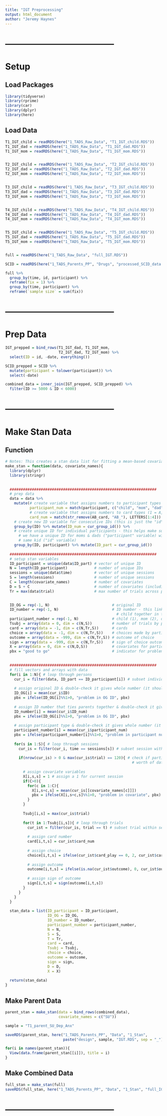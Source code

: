 ```yaml
---
title: "IGT Preprocessing"
output: html_document
author: "Jeremy Haynes"
---
```




# --------------------------------------
# Setup
## Load Packages
```r
library(tidyverse)
library(rprime)
library(car)
library(dplyr)
library(here)
```



## Load Data
```r
T1_IGT_child = readRDS(here("1_TADS_Raw_Data", "T1_IGT_child.RDS"))
T1_IGT_dad = readRDS(here("1_TADS_Raw_Data", "T1_IGT_dad.RDS"))
T1_IGT_mom = readRDS(here("1_TADS_Raw_Data", "T1_IGT_mom.RDS"))


T2_IGT_child = readRDS(here("1_TADS_Raw_Data", "T2_IGT_child.RDS"))
T2_IGT_dad = readRDS(here("1_TADS_Raw_Data", "T2_IGT_dad.RDS"))
T2_IGT_mom = readRDS(here("1_TADS_Raw_Data", "T2_IGT_mom.RDS"))


T3_IGT_child = readRDS(here("1_TADS_Raw_Data", "T3_IGT_child.RDS"))
T3_IGT_dad = readRDS(here("1_TADS_Raw_Data", "T3_IGT_dad.RDS"))
T3_IGT_mom = readRDS(here("1_TADS_Raw_Data", "T3_IGT_mom.RDS"))


T4_IGT_child = readRDS(here("1_TADS_Raw_Data", "T4_IGT_child.RDS"))
T4_IGT_dad = readRDS(here("1_TADS_Raw_Data", "T4_IGT_dad.RDS"))
T4_IGT_mom = readRDS(here("1_TADS_Raw_Data", "T4_IGT_mom.RDS"))


T5_IGT_child = readRDS(here("1_TADS_Raw_Data", "T5_IGT_child.RDS"))
T5_IGT_dad = readRDS(here("1_TADS_Raw_Data", "T5_IGT_dad.RDS"))
T5_IGT_mom = readRDS(here("1_TADS_Raw_Data", "T5_IGT_mom.RDS"))


full = readRDS(here("1_TADS_Raw_Data", "full_IGT.RDS"))

SCID = readRDS(here("1_TADS_Parents_PP", "Drugs", "processed_SCID_data.RDS"))
```



```r
full %>%
  group_by(time, id, participant) %>% 
  reframe(fix = 1) %>% 
  group_by(time, participant) %>% 
  reframe(`sample size` = sum(fix))
```



# --------------------------------------
# Prep Data
```r
IGT_prepped = bind_rows(T1_IGT_dad, T1_IGT_mom,
                        T2_IGT_dad, T2_IGT_mom) %>% 
  select(ID = id, -date, everything())

SCID_prepped = SCID %>%
  mutate(participant = tolower(participant)) %>% 
  select(-date)

combined_data = inner_join(IGT_prepped, SCID_prepped) %>% 
  filter(ID >= 5000 & ID < 6000)
```



# --------------------------------------
# Make Stan Data
## Function
```r
# Notes: This creates a stan data list for fitting a mean-based covariate model. That is, a model in which parameters are estimated for each session instead of estimating a difference score between, for example, session 1 to session 2. In addition, the format of the covariates needs to be specified before sending it in with the data
make_stan = function(data, covariate_names){
  library(dplyr)
  library(stringr)
  
  
  ##################################################################
  # prep data
  data = data %>%
    mutate(# create variable that assigns numbers to participant types (1 = child, 2 = mom, 3 = dad)
           participant_num = match(participant, c("child", "mom", "dad")[1:3]),
           # create variable that assigns numbers to card types (1 = A, 2 = B, 3 = C, 4 = D)
           card_num = match(str_remove(AB_card, "AB_"), LETTERS[1:4])) %>% 
    # create new ID variable for consecutive IDs (this is just the "id" variable but with consecutive numbers) 
    group_by(ID) %>% mutate(ID_num = cur_group_id()) %>% 
    # create unique ID for individual participants - this helps make sure that
      # we have a unique ID for moms & dads ("participant" variable) with the
      # same kid ("id" variable)
    group_by(ID, participant) %>% mutate(ID_part = cur_group_id())
  
  ##################################################################
  # setup stan variables
  ID_participant = unique(data$ID_part) # vector of unique ID 
  N = length(ID_participant)            # number of unique IDs
  sessions = unique(data$time)          # vector of unique sessions
  S = length(sessions)                  # number of unique sessions
  C = length(covariate_names)           # number of covariates
  D = S + C                             # number of covariates (including sessions)
  Tr = max(data$trial)                  # max number of trials across participants
  

  ID_OG = rep(-1, N)                            # original ID
  ID_number = rep(-1, N)                        # ID number - this links parents of the same 
                                                  # child together in the same way as ID_OG
  participant_number = rep(-1, N)               # child (1), mom (2), or dad (3)
  Tsubj = array(data = 0, dim = c(N,S))         # number of trials by participant
  card = array(data = -1, dim = c(N,Tr,S))      # cards
  choice = array(data = -1, dim = c(N,Tr,S))    # choices made by participant
  outcome = array(data = -999, dim = c(N,Tr,S)) # outcome of choice
  sign = array(data = -999, dim = c(N,Tr,S))    # sign of choice outcome
  X = array(data = 0, dim = c(N,D,S))           # covariates for participants
  pbx = "good to go"                            # indicator for problem in loop
  
  
  ##################################################################
  # fill vectors and arrays with data
  for(i in 1:N){ # loop through persons
    cur_i = filter(data, ID_part == ID_participant[i]) # subset individual
    
    # assign original ID & double-check it gives whole number (it should)
    ID_OG[i] = mean(cur_i$ID)
    pbx = ifelse(ID_OG[i]%%1>0, "problem in OG ID", pbx)
    
    # assign ID number that ties parents together & double-check it gives whole number (it should)
    ID_number[i] = mean(cur_i$ID_num)
    pbx = ifelse(ID_OG[i]%%1>0, "problem in OG ID", pbx)
    
    # assign participant type & double-check it gives whole number (it should)
    participant_number[i] = mean(cur_i$participant_num)
    pbx = ifelse(participant_number[i]%%1>0, "problem in participant number", pbx)
    
    for(s in 1:S){ # loop through sessions
      cur_is = filter(cur_i, time == sessions[s]) # subset session within individual
      
      if(nrow(cur_is) > 0 & max(cur_is$trial) == 120){ # check if participant has a full session's
                                                         # worth of data - if not, skip next loop
        
        # assign covariate variables
        X[i,s,s] = 1 # assign a 1 for current session
        if(C>0){
          for(c in 1:C){
            X[i,s+c,s] = mean(cur_is[[covariate_names[c]]])
            pbx = ifelse(X[i,s+c,s]%%1>0, "problem in covariate", pbx)
          }
        }
        
        Tsubj[i,s] = max(cur_is$trial)
        
        for(t in 1:Tsubj[i,s]){ # loop through trials
          cur_ist = filter(cur_is, trial == t) # subset trial within session within individual
          
          # assign card number
          card[i,t,s] = cur_ist$card_num
          
          # assign choice
          choice[i,t,s] = ifelse(cur_ist$card_play == 0, 2, cur_ist$card_play)
          
          # assign outcome
          outcome[i,t,s] = ifelse(is.na(cur_ist$outcome), 0, cur_ist$outcome / 100)
          
          # assign sign of outcome
          sign[i,t,s] = sign(outcome[i,t,s])
        }
      }
    }
  }
  
  stan_data = list(ID_participant = ID_participant,
                   ID_OG = ID_OG,
                   ID_number = ID_number,
                   participant_number = participant_number,
                   N = N,
                   S = S,
                   T = Tr,
                   card = card,
                   Tsubj = Tsubj,
                   choice = choice,
                   outcome = outcome,
                   sign = sign,
                   D = D,
                   X = X)
  
  return(stan_data)
}
```



## Make Parent Data
```r
parent_stan = make_stan(data = bind_rows(combined_data),
                        covariate_names = c("SU"))

sample = "T1_parent_SU_Dep_Anx"

saveRDS(parent_stan, here("1_TADS_Parents_PP", "Data", "1_Stan", 
                          paste("design", sample, "IGT.RDS", sep = "_")))
```



```r
for(i in names(parent_stan)){
  View(data.frame(parent_stan[[i]]), title = i)
}
```



## Make Combined Data
```r
full_stan = make_stan(full)
saveRDS(full_stan, here("1_TADS_Parents_PP", "Data", "1_Stan", "full_IGT.RDS"))
```



# --------------------------------------
```r

```






























